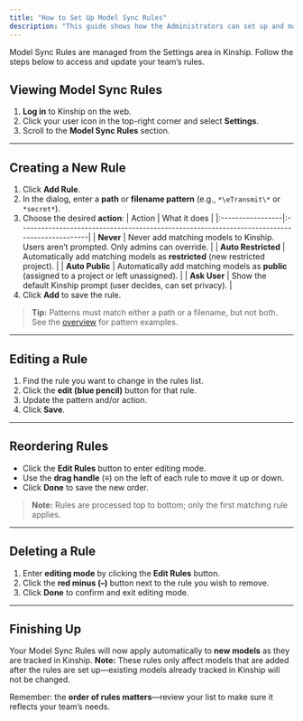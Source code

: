 ```yaml
---
title: "How to Set Up Model Sync Rules"
description: "This guide shows how the Administrators can set up and manage Model Sync Rules to automate model tracking for your team. You’ll learn how to create, edit, reorder, and delete rules to match your requirements."
---
```


Model Sync Rules are managed from the Settings area in Kinship.
Follow the steps below to access and update your team’s rules.

## Viewing Model Sync Rules

1. **Log in** to Kinship on the web.
2. Click your user icon in the top-right corner and select **Settings**.
3. Scroll to the **Model Sync Rules** section.

---

## Creating a New Rule

1. Click **Add Rule**.
2. In the dialog, enter a **path** or **filename pattern** (e.g., `*\eTransmit\*` or `*secret*`).
3. Choose the desired **action**:
    | Action           | What it does                                                                                 |
    |:-----------------|:---------------------------------------------------------------------------------------------|
    | **Never**        | Never add matching models to Kinship. Users aren’t prompted. Only admins can override.       |
    | **Auto Restricted** | Automatically add matching models as **restricted** (new restricted project).                      |
    | **Auto Public**  | Automatically add matching models as **public** (assigned to a project or left unassigned).  |
    | **Ask User**     | Show the default Kinship prompt (user decides, can set privacy).                             |
4. Click **Add** to save the rule.



> **Tip:** Patterns must match either a path or a filename, but not both. See the [overview](model-sync-rules) for pattern examples.

---

## Editing a Rule

1. Find the rule you want to change in the rules list.
2. Click the **edit (blue pencil)** button for that rule.
3. Update the pattern and/or action.
4. Click **Save**.

---

## Reordering Rules

- Click the **Edit Rules** button to enter editing mode.
- Use the **drag handle** (≡) on the left of each rule to move it up or down.
- Click **Done** to save the new order.

> **Note:** Rules are processed top to bottom; only the first matching rule applies.

---

## Deleting a Rule

1. Enter **editing mode** by clicking the **Edit Rules** button.
2. Click the **red minus (–)** button next to the rule you wish to remove.
3. Click **Done** to confirm and exit editing mode.

---

## Finishing Up

Your Model Sync Rules will now apply automatically to **new models** as they are tracked in Kinship.
**Note:** These rules only affect models that are added after the rules are set up—existing models already tracked in Kinship will not be changed.

Remember: the **order of rules matters**—review your list to make sure it reflects your team’s needs.

